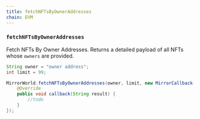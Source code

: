 ```yaml
---
title: fetchNFTsByOwnerAddresses
chain: EVM
---
```


### `fetchNFTsByOwnerAddresses`

Fetch NFTs By Owner Addresses. Returns a detailed payload of all NFTs whose `owners`
are provided.

```java
String owner = "owner address";
int limit = 99;

MirrorWorld.fetchNFTsByOwnerAddresses(owner, limit, new MirrorCallback() {
    @Override
    public void callback(String result) {
        //todo
    }
});
```
